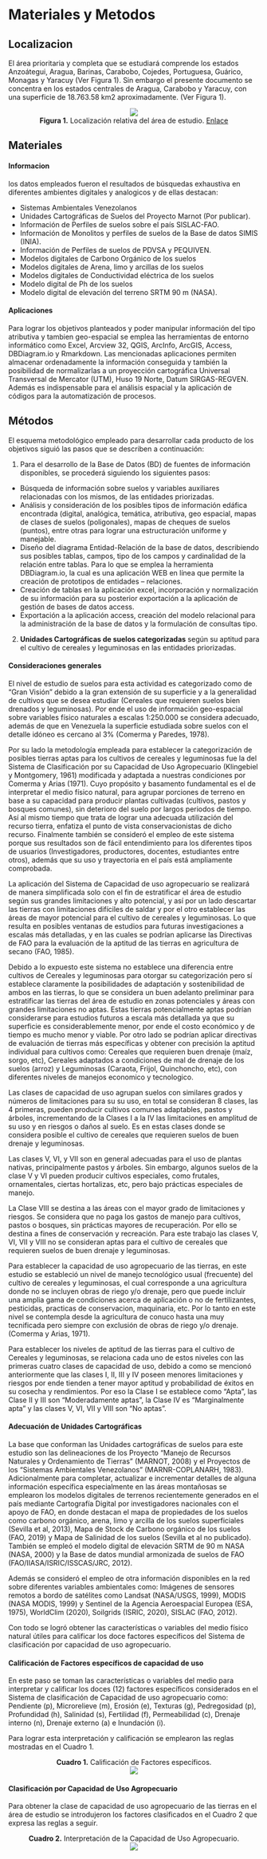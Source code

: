 # Materiales y Metodos

## Localizacion
El área prioritaria y completa que se estudiará comprende los estados Anzoátegui, Aragua, Barinas, Carabobo, Cojedes, Portuguesa, Guárico, Monagas y Yaracuy (Ver Figura 1). Sin embargo el presente documento se concentra en los estados centrales de Aragua, Carabobo y Yaracuy, con una superficie de 18.763.58 km2 aproximadamente. (Ver Figura 1).


<center>![](Imagenes/Localizacion.png)</center>
<center> **Figura 1.** Localización relativa del área de estudio. <a href="Pdfs/Region1.pdf" target="_blank" title="descarga">Enlace</a></center>


## Materiales

#### Informacion {-}

los datos empleados fueron el resultados de búsquedas exhaustiva en diferentes ambientes digitales y analogicos y de ellas destacan:

* Sistemas Ambientales Venezolanos
* Unidades Cartográficas de Suelos del Proyecto Marnot (Por publicar).
* Información de Perfiles de suelos sobre el país SISLAC-FAO.
* Información de Monolitos y perfiles de suelos de la Base de datos SIMIS (INIA).
* Información de Perfiles de suelos de PDVSA y PEQUIVEN.
* Modelos digitales de Carbono Orgánico de los suelos
* Modelos digitales de Arena, limo y arcillas de los suelos
* Modelos digitales de Conductividad eléctrica de los suelos
* Modelo digital de Ph de los suelos
* Modelo digital de elevación del terreno SRTM 90 m (NASA).


#### Aplicaciones {-}

Para lograr los objetivos planteados y poder manipular información del tipo atributiva y tambien geo-espacial se emplea las herramientas de entorno informático como Excel, Arcview 32, QGIS, ArcInfo, ArcGIS, Access, DBDiagram.io y Rmarkdown. Las mencionadas aplicaciones permiten almacenar ordenadamente la información conseguida y también la posibilidad de normalizarlas a un proyección cartográfica Universal Transversal de Mercator (UTM), Huso 19 Norte, Datum SIRGAS-REGVEN. Además es indispensable para el análisis espacial y la aplicación de códigos  para la automatización de procesos.

## Métodos

El esquema metodológico empleado para desarrollar cada producto de los objetivos siguió las pasos  que se describen a continuación: 

1. Para el desarrollo de la Base de Datos (BD) de fuentes de información disponibles, se procederá siguiendo los siguientes pasos:

* Búsqueda de información sobre suelos y variables auxiliares relacionadas con los mismos, de las entidades priorizadas.
* Análisis y consideración de los posibles tipos de información edáfica encontrada (digital, analógica, temática, atributiva, geo espacial, mapas de clases de suelos (poligonales), mapas de cheques de suelos (puntos), entre otras para lograr una estructuración uniforme y manejable.
* Diseño del diagrama Entidad-Relación de la base de datos, describiendo sus posibles tablas, campos, tipo de los campos y cardinalidad de la relación entre tablas. Para lo que se emplea la herramienta DBDiagram.io, la cual es una aplicación WEB en línea que permite la creación de prototipos de entidades – relaciones. 
* Creación de tablas en la aplicación excel, incorporación y normalización de su información para su posterior exportación a la aplicación de gestión de bases de datos access.
* Exportación a la aplicación access, creación del modelo relacional para la administración de la base de datos y la formulación de consultas tipo.


2. **Unidades Cartográficas de suelos categorizadas** según su aptitud para el cultivo de cereales y leguminosas en las entidades priorizadas.

#### Consideraciones generales {-}

El nivel de estudio de suelos para esta actividad es categorizado como de “Gran Visión” debido a la gran extensión de su superficie y a la generalidad de cultivos que se desea estudiar (Cereales que requieren suelos bien drenados y leguminosas). Por ende el uso de información geo-espacial sobre variables físico naturales a escalas 1:250.000 se considera adecuado, además de que en Venezuela la superficie estudiada sobre suelos con el detalle idóneo es cercano al 3% (Comerma y Paredes, 1978).

Por su lado la metodología empleada para establecer la categorización de posibles tierras aptas para los cultivos de cereales y leguminosas fue la del Sistema de Clasificación por su Capacidad de Uso Agropecuario (Klingebiel y Montgomery, 1961) modificada y adaptada a nuestras condiciones por Comerma y Arias (1971). Cuyo propósito y basamento fundamental es el de interpretar el medio físico natural, para agrupar porciones de terreno en base a su capacidad para producir plantas cultivadas (cultivos, pastos y bosques comunes), sin deterioro del suelo por largos periodos de tiempo. Así al mismo tiempo que trata de lograr una adecuada utilización del recurso tierra, enfatiza el punto de vista conservacionistas de dicho recurso. Finalmente también se consideró el empleo de este sistema porque sus resultados son de fácil entendimiento para los diferentes tipos de usuarios (Investigadores, productores, docentes, estudiantes entre otros), además que su uso y trayectoria en el país está ampliamente comprobada. 

La aplicación del Sistema de Capacidad de uso agropecuario se realizará de manera simplificada solo con el fin de estratificar el área de estudio según sus grandes limitaciones y alto potencial, y así por un lado descartar las tierras con limitaciones difíciles de saldar y por el otro establecer las áreas de mayor potencial para el cultivo de cereales y leguminosas. Lo que resulta en posibles ventanas de estudios para futuras investigaciones a escalas más detalladas, y en las cuales se podrían aplicarse las Directivas de FAO para la evaluación de la aptitud de las tierras en agricultura de secano (FAO, 1985).

Debido a lo expuesto este sistema no establece una diferencia entre cultivos de Cereales y leguminosas para otorgar su categorización pero sí establece claramente la  posibilidades de adaptación y sostenibilidad de ambos en las tierras, lo que se considera un buen adelanto preliminar para estratificar las tierras del área de estudio en zonas potenciales y áreas con grandes limitaciones no aptas. Estas tierras potencialmente aptas podrían considerarse para estudios futuros a escala más detallada ya que su superficie es considerablemente menor, por ende el costo económico y de tiempo es mucho menor y viable. Por otro lado se podrían aplicar directivas de evaluación de tierras más específicas y obtener con precisión la aptitud individual para cultivos como: Cereales que requieren buen drenaje (maíz, sorgo, etc), Cereales adaptados a condiciones de mal de drenaje de los suelos (arroz) y Leguminosas (Caraota, Frijol, Quinchoncho, etc), con diferentes niveles de manejos economico y tecnologico.

Las clases de capacidad de uso agrupan suelos con similares grados y números de limitaciones para su su uso, en total se consideran 8 clases, las 4 primeras, pueden producir cultivos comunes adaptables, pastos y árboles, incrementando de la Clases I a la IV las limitaciones en amplitud de su uso y en riesgos o daños al suelo. Es en estas clases donde se considera posible el cultivo de cereales que requieren suelos de buen drenaje y leguminosas.

Las clases V, VI, y VII son en general adecuadas para el uso de plantas nativas, principalmente pastos y árboles. Sin embargo, algunos suelos de la clase V y VI pueden producir cultivos especiales, como frutales, ornamentales, ciertas hortalizas, etc, pero bajo prácticas especiales de manejo.

La Clase VIII se destina a las áreas con el mayor grado de limitaciones y riesgos. Se considera que no paga los gastos de manejo para cultivos, pastos o bosques, sin prácticas mayores de recuperación. Por ello se destina a fines de conservación y recreación. Para este trabajo las clases V, VI, VII y VIII no se consideran aptas para el cultivo de cereales que requieren suelos de buen drenaje y leguminosas.

Para establecer la capacidad de uso agropecuario de las tierras, en este estudio se  estableció un nivel de manejo tecnológico usual (frecuente) del cultivo de cereales y leguminosas, el cual corresponde a una agricultura donde no se incluyen obras de riego y/o drenaje, pero que puede incluir una amplia gama de condiciones acerca de aplicación o no de fertilizantes, pesticidas, practicas de conservacion, maquinaria, etc. Por lo tanto en este nivel se contempla desde la agricultura de conuco hasta una muy tecnificada pero siempre con exclusión de obras de riego y/o drenaje. (Comerma y Arias, 1971).

Para establecer los niveles de aptitud de las tierras para el cultivo de Cereales y leguminosas, se relaciona cada uno de estos niveles con las primeras cuatro clases de capacidad de uso, debido a como se mencionó anteriormente que las clases I, II, III y IV poseen menores limitaciones y riesgos por ende tienden a tener mayor aptitud y probabilidad de éxitos en su cosecha y rendimientos. Por eso la Clase I se establece como “Apta”, las Clase II y III son “Moderadamente aptas”, la Clase IV es “Marginalmente apta” y las clases V, VI, VII y VIII son “No aptas”.


#### Adecuación de Unidades Cartográficas {-}

La base que conforman las Unidades cartográficas de suelos para este estudio son las delineaciones de los Proyecto “Manejo de Recursos Naturales y Ordenamiento de Tierras” (MARNOT, 2008) y el Proyectos de los “Sistemas Ambientales Venezolanos” (MARNR-COPLANARH, 1983). Adicionalmente para completar, actualizar e incrementar detalles de alguna información específica especialmente en las áreas montañosas se emplearon los modelos digitales de terrenos recientemente generados en el país mediante Cartografía Digital por investigadores nacionales con el apoyo de FAO, en donde destacan el mapa de propiedades de los suelos como carbono orgánico, arena, limo y arcilla de los suelos superficiales (Sevilla et al, 2013), Mapa de Stock de Carbono orgánico de los suelos (FAO, 2019) y Mapa de Salinidad de los suelos (Sevilla et al no publicado). También se empleó el modelo digital de elevación SRTM de 90 m NASA (NASA, 2000) y la Base de datos mundial armonizada de suelos de FAO (FAO/IIASA/ISRIC/ISSCAS/JRC, 2012). 

Además se consideró el empleo de otra información disponibles en la red sobre diferentes variables ambientales como: Imágenes de sensores remotos a bordo de satélites como Landsat (NASA/USGS, 1999), MODIS (NASA MODIS, 1999) y Sentinel de la Agencia Aeroespacial Europea (ESA, 1975), WorldClim (2020), Soilgrids (ISRIC, 2020), SISLAC (FAO, 2012).

Con todo se logró obtener las características o variables del medio físico natural útiles para calificar los doce factores específicos del Sistema de clasificación por capacidad de uso agropecuario.


#### Calificación de Factores específicos de capacidad de uso {-}

En este paso se toman las características o variables del medio para interpretar y calificar los doces (12) factores específicos considerados en el Sistema de clasificación de Capacidad de uso agropecuario como: Pendiente (p), Microrelieve (m), Erosión (e), Texturas (g), Pedregosidad (p), Profundidad (h), Salinidad (s), Fertilidad (f), Permeabilidad (c), Drenaje interno (n), Drenaje externo (a) e Inundación (i).  

Para lograr esta interpretación y calificación se emplearon las reglas mostradas en el Cuadro 1.

<center>**Cuadro 1.** Calificación de Factores específicos.</center>
<center>![](Imagenes/Cuadro_factores.PNG)</center>


#### Clasificación por Capacidad de Uso Agropecuario {-}

Para obtener la clase de capacidad de uso agropecuario de las tierras en el área de estudio se introdujeron los factores clasificados en el Cuadro 2 que expresa las reglas a seguir. 

<center>**Cuadro 2.** Interpretación de la Capacidad de Uso Agropecuario.</center>
<center>![](Imagenes/cuso.PNG)</center>

